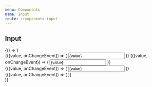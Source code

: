 ```yaml
---
menu: Components
name: Input
route: /components-input
---
```


## Input




<Playground>
  {() => (
    <div>
      <Pane>
        <WithState>
          {({value, onChangeEvent}) => (
            <Input placeholder="Enter value" value={value} onChange={onChangeEvent} />
          )}
        </WithState>
      </Pane>
      <Pane>
        <WithState>
          {({value, onChangeEvent}) => (
            <Input placeholder="Enter value" error value={value} onChange={onChangeEvent} />
          )}
        </WithState>
      </Pane>
      <div style={{backgroundColor: '#1C2541', padding: '40px 30px',  margin: '30px 0'}}>
        <WithState>
          {({value, onChangeEvent}) => (
            <Input theme="white" placeholder="Enter value" value={value} onChange={onChangeEvent} />
          )}
        </WithState>
      </div>
      <Pane>
        <WithState>
          {({value, onChangeEvent}) => (
            <IconInput placeholder="Enter value" tooltip="test" copy value={value} onChange={onChangeEvent} />
          )}
        </WithState>
      </Pane>
    </div>
  )}
</Playground>

<Props of={Input} />
